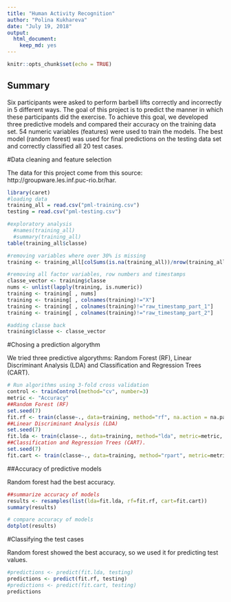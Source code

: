 ```yaml
---
title: "Human Activity Recognition"
author: "Polina Kukhareva"
date: "July 19, 2018"
output:
  html_document:
    keep_md: yes
---
```


```r
knitr::opts_chunk$set(echo = TRUE)
```

## Summary

Six participants were asked to perform barbell lifts correctly and incorrectly in 5 different ways. The goal of this project is to predict the manner in which these participants did the exercise. To achieve this goal, we developed three predictive models and compared their accuracy on the training data set. 54 numeric variables (features) were used to train the models. The best model (random forest) was used for final predictions on the testing data set and correctly classified all 20 test cases.


#Data cleaning and feature selection

The data for this project come from this source: http://groupware.les.inf.puc-rio.br/har. 

```r
library(caret)
#loading data
training_all = read.csv("pml-training.csv")
testing = read.csv("pml-testing.csv")

#exploratory analysis
  #names(training_all)
  #summary(training_all)
table(training_all$classe)

#removing variables where over 30% is missing
training <- training_all[colSums(is.na(training_all))/nrow(training_all) < .3]

#removing all factor variables, row numbers and timestamps
classe_vector <- training$classe
nums <- unlist(lapply(training, is.numeric))  
training <- training[ , nums]
training <- training[ , colnames(training)!="X"]
training <- training[ , colnames(training)!="raw_timestamp_part_1"]
training <- training[ , colnames(training)!="raw_timestamp_part_2"]

#adding classe back
training$classe <- classe_vector
```

#Chosing a prediction algorythm

We tried three predictive algorythms: Random Forest (RF), Linear Discriminant Analysis (LDA) and Classification and Regression Trees (CART).

```r
# Run algorithms using 3-fold cross validation
control <- trainControl(method="cv", number=3)
metric <- "Accuracy"
##Random Forest (RF)
set.seed(7)
fit.rf <- train(classe~., data=training, method="rf", na.action = na.pass, metric=metric, trControl=control)
##Linear Discriminant Analysis (LDA)
set.seed(7)
fit.lda <- train(classe~., data=training, method="lda", metric=metric, trControl=control)
##Classification and Regression Trees (CART).
set.seed(7)
fit.cart <- train(classe~., data=training, method="rpart", metric=metric, trControl=control)
```

##Accuracy of predictive models

Random forest had the best accuracy.

```r
##summarize accuracy of models
results <- resamples(list(lda=fit.lda, rf=fit.rf, cart=fit.cart))
summary(results)

# compare accuracy of models
dotplot(results)
```

#Classifying the test cases

Random forest showed the best accuracy, so we used it for predicting test values.

```r
#predictions <- predict(fit.lda, testing)
predictions <- predict(fit.rf, testing)
#predictions <- predict(fit.cart, testing)
predictions
```


